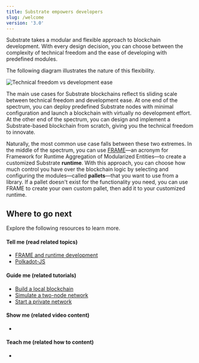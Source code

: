 ```yaml
---
title: Substrate empowers developers
slug: /welcome
version: '3.0'
---
```


Substrate takes a modular and flexible approach to blockchain development.
With every design decision, you can choose between the complexity of technical freedom and the ease of developing with predefined modules.

The following diagram illustrates the nature of this flexibility.

![Technical freedom vs development ease](../src/images/docs/getting-started/technical-freedom.png)

The main use cases for Substrate blockchains reflect tis sliding scale between technical freedom and development ease.
At one end of the spectrum, you can deploy predefined Substrate nodes with minimal configuration and launch a blockchain with virtually no development effort.
At the other end of the spectrum, you can design and implement a Substrate-based blockchain from scratch, giving you the technical freedom to innovate.

Naturally, the most common use case falls between these two extremes.
In the middle of the spectrum, you can use [FRAME](/docs/fundamentals/frame)—an acronym for Framework for Runtime Aggregation of Modularized Entities—to create a customized Substrate **runtime**. 
With this approach, you can choose how much control you have over the blockchain logic by selecting and configuring the modules—called **pallets**—that you want to use from a library.
If a pallet doesn't exist for the functionality you need, you can use FRAME to create your own custom pallet, then add it to your customized runtime.

## Where to go next

Explore the following resources to learn more.

#### Tell me (read related topics)

* [FRAME and runtime development](/fundamentals/runtime)
* [Polkadot-JS](../reference/polkadot-js.md)

#### Guide me (related tutorials)

* [Build a local blockchain](../tutorials/build-local-blockchain.md)
* [Simulate a two-node network](../tutorials/simulate-2-node-network.md)
* [Start a private network](../tutorials/start-a-private-network.md)

#### Show me (related video content)

* 

#### Teach me (related how to content)

* 
